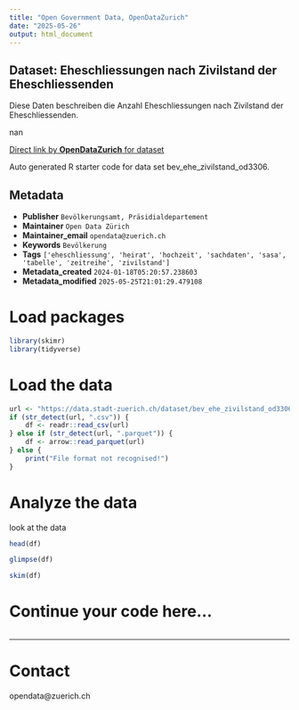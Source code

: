 ```yaml
---
title: "Open Government Data, OpenDataZurich"
date: "2025-05-26"
output: html_document
---
```


## Dataset: Eheschliessungen nach Zivilstand der Eheschliessenden

Diese Daten beschreiben die Anzahl Eheschliessungen nach Zivilstand der Eheschliessenden.

nan

[Direct link by **OpenDataZurich** for dataset](https://data.stadt-zuerich.ch/dataset/bev_ehe_zivilstand_od3306)

Auto generated R starter code for data set bev_ehe_zivilstand_od3306.

## Metadata

- **Publisher** `Bevölkerungsamt, Präsidialdepartement`
- **Maintainer** `Open Data Zürich`
- **Maintainer_email** `opendata@zuerich.ch`
- **Keywords** `Bevölk­erung`
- **Tags** `['eheschliessung', 'heirat', 'hochzeit', 'sachdaten', 'sasa', 'tabelle', 'zeitreihe', 'zivilstand']`
- **Metadata_created** `2024-01-18T05:20:57.238603`
- **Metadata_modified** `2025-05-25T21:01:29.479108`


# Load packages

```r
library(skimr)
library(tidyverse)
```

# Load the data

```r
url <- "https://data.stadt-zuerich.ch/dataset/bev_ehe_zivilstand_od3306/download/BEV330OD3306.csv"
if (str_detect(url, ".csv")) {
    df <- readr::read_csv(url)
} else if (str_detect(url, ".parquet")) {
    df <- arrow::read_parquet(url)
} else {
    print("File format not recognised!")
}
```

# Analyze the data

look at the data
```r
head(df)
```

```r
glimpse(df)
```

```r
skim(df)
```

# Continue your code here...

```r

```

------------------------------------------------------------------------

# Contact

opendata@zuerich.ch

